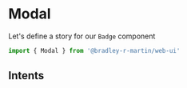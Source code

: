 <!-- Modal.stories.mdx -->



<Meta title='Components/Modal' argTypes={{}} component={Modal} />

# Modal

Let's define a story for our `Badge` component

```javascript
import { Modal } from '@bradley-r-martin/web-ui'
```

## Intents

<Canvas>
  <ModalContained />
</Canvas>
